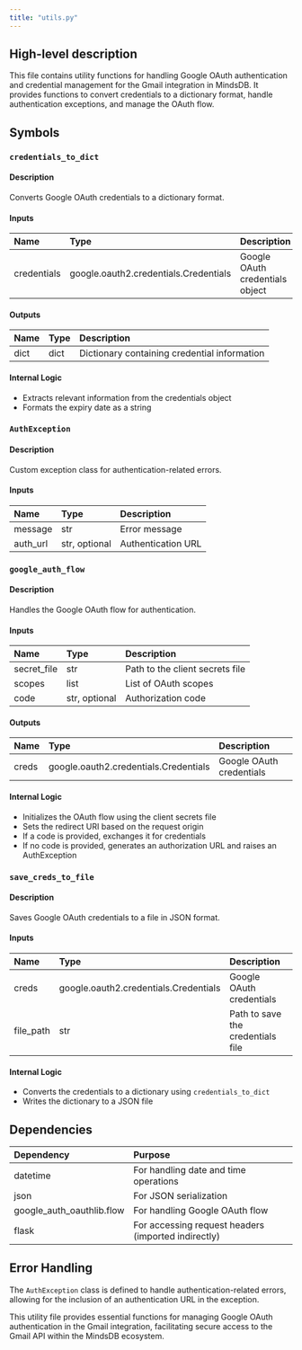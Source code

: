 ```yaml
---
title: "utils.py"
---
```


## High-level description
This file contains utility functions for handling Google OAuth authentication and credential management for the Gmail integration in MindsDB. It provides functions to convert credentials to a dictionary format, handle authentication exceptions, and manage the OAuth flow.

## Symbols

### `credentials_to_dict`
#### Description
Converts Google OAuth credentials to a dictionary format.

#### Inputs
| Name | Type | Description |
|:-----|:-----|:------------|
| credentials | google.oauth2.credentials.Credentials | Google OAuth credentials object |

#### Outputs
| Name | Type | Description |
|:-----|:-----|:------------|
| dict | dict | Dictionary containing credential information |

#### Internal Logic
- Extracts relevant information from the credentials object
- Formats the expiry date as a string

### `AuthException`
#### Description
Custom exception class for authentication-related errors.

#### Inputs
| Name | Type | Description |
|:-----|:-----|:------------|
| message | str | Error message |
| auth_url | str, optional | Authentication URL |

### `google_auth_flow`
#### Description
Handles the Google OAuth flow for authentication.

#### Inputs
| Name | Type | Description |
|:-----|:-----|:------------|
| secret_file | str | Path to the client secrets file |
| scopes | list | List of OAuth scopes |
| code | str, optional | Authorization code |

#### Outputs
| Name | Type | Description |
|:-----|:-----|:------------|
| creds | google.oauth2.credentials.Credentials | Google OAuth credentials |

#### Internal Logic
- Initializes the OAuth flow using the client secrets file
- Sets the redirect URI based on the request origin
- If a code is provided, exchanges it for credentials
- If no code is provided, generates an authorization URL and raises an AuthException

### `save_creds_to_file`
#### Description
Saves Google OAuth credentials to a file in JSON format.

#### Inputs
| Name | Type | Description |
|:-----|:-----|:------------|
| creds | google.oauth2.credentials.Credentials | Google OAuth credentials |
| file_path | str | Path to save the credentials file |

#### Internal Logic
- Converts the credentials to a dictionary using `credentials_to_dict`
- Writes the dictionary to a JSON file

## Dependencies
| Dependency | Purpose |
|:-----------|:--------|
| datetime | For handling date and time operations |
| json | For JSON serialization |
| google_auth_oauthlib.flow | For handling Google OAuth flow |
| flask | For accessing request headers (imported indirectly) |

## Error Handling
The `AuthException` class is defined to handle authentication-related errors, allowing for the inclusion of an authentication URL in the exception.

This utility file provides essential functions for managing Google OAuth authentication in the Gmail integration, facilitating secure access to the Gmail API within the MindsDB ecosystem.